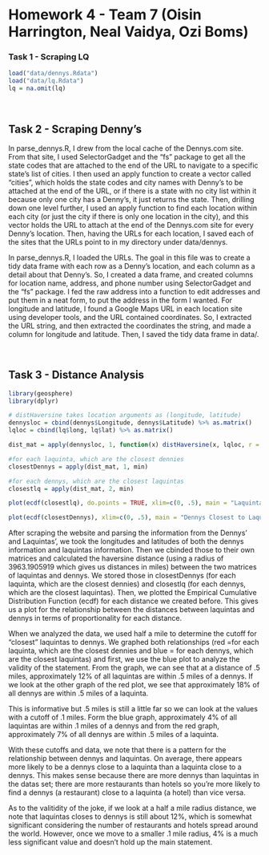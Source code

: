 Homework 4 - Team 7 (Oisin Harrington, Neal Vaidya, Ozi Boms)
========================================================


### Task 1 - Scraping LQ

<!-- Detail your approach for scraping La Quinta's data -->

```r
load("data/dennys.Rdata")
load("data/lq.Rdata")
lq = na.omit(lq)
```


<br/>

## Task 2 - Scraping Denny's

In parse_dennys.R, I drew from the local cache of the Dennys.com site. From that site, I used SelectorGadget and the "fs" package to get all the state codes that are attached to the end of the URL to navigate to a specific state's list of cities. I then used an apply function to create a vector called "cities", which holds the state codes and city names with Denny's to be attached at the end of the URL, or if there is a state with no city list within it because only one city has a Denny's, it just returns the state. Then, drilling down one level further, I used an apply function to find each location within each city (or just the city if there is only one location in the city), and this vector holds the URL to attach at the end of the Dennys.com site for every Denny's location. Then, having the URLs for each location, I saved each of the sites that the URLs point to in my directory under data/dennys.

In parse_dennys.R, I loaded the URLs. The goal in this file was to create a tidy data frame with each row as a Denny's location, and each column as a detail about that Denny's. So, I created a data frame, and created columns for location name, address, and phone number using SelectorGadget and the "fs" package. I fed the raw address into a function to edit addresses and put them in a neat form, to put the address in the form I wanted. For longitude and latitude, I found a Google Maps URL in each location site using developer tools, and the URL contained coordinates. So, I extracted the URL string, and then extracted the coordinates the string, and made a column for longitude and latitude. Then, I saved the tidy data frame in data/.


<br/>

## Task 3 -  Distance Analysis

<!-- Detail your statistical analysis of the pairwise distance between Denny's and LQ's-->

```r
library(geosphere)
library(dplyr)

# distHaversine takes location arguments as (longitude, latitude)
dennysloc = cbind(dennys$Longitude, dennys$Latitude) %>% as.matrix()
lqloc = cbind(lq$long, lq$lat) %>% as.matrix()

dist_mat = apply(dennysloc, 1, function(x) distHaversine(x, lqloc, r = 3963.1905919))

#for each laquinta, which are the closest dennies
closestDennys = apply(dist_mat, 1, min)

#for each dennys, which are the closest laquintas 
closestlq = apply(dist_mat, 2, min)

plot(ecdf(closestlq), do.points = TRUE, xlim=c(0, .5), main = "Laquintas Closest to Dennys", xlab = "Distance(miles)", ylab = "Proportions for each Distance(%)", col="blue") 

plot(ecdf(closestDennys), xlim=c(0, .5), main = "Dennys Closest to Laquintas", xlab = "Distance(miles)", ylab = "Proportions for each Distance(%)", col="red") 
```


After scraping the website and parsing the information from the Dennys' and Laquintas', we took the longitudes and latitudes of both the dennys information and laquintas information. Then we cbinded those to their own matrices and calculated the haversine distance (using a radius of 3963.1905919 which gives us distances in miles) between the two matrices of laquintas and dennys. We stored those in closestDennys (for each laquinta, which are the closest dennies) and closestlq (for each dennys, which are the closest laquintas). Then, we plotted the Empirical Cumulative Distribution Function (ecdf) for each distance we created before. This gives us a plot for the relationship between the distances between laquintas and dennys in terms of proportionality for each distance. 

When we analyzed the data, we used half a mile to determine the cutoff for "closest" laquintas to dennys. We graphed both relationships (red =for each laquinta, which are the closest dennies and blue = for each dennys, which are the closest laquintas) and first, we use the blue plot to analyze the validity of the statement. From the graph, we can see that at a distance of .5 miles, approximately 12% of all laquintas are within .5 miles of a dennys. If we look at the other graph of the red plot, we see that approximately 18% of all dennys are within .5 miles of a laquinta. 

This is informative but .5 miles is still a little far so we can look at the values with a cutoff of .1 miles.
Form the blue graph, approximately 4% of all laquintas are within .1 miles of a dennys and from the red graph, approximately 7% of all dennys are within .5 miles of a laquinta.

With these cutoffs and data, we note that there is a pattern for the relationship between dennys and laquintas. On average, there appears more likely to be a dennys close to a laquinta than a laquinta close to a dennys. This makes sense because there are more dennys than laquintas in the datas set; there are more restaurants than hotels so you're more likely to find a dennys (a restaurant) close to a laquinta (a hotel) than vice versa. 

As to the valitidity of the joke, if we look at a half a mile radius distance, we note that laquintas closes to dennys is still about 12%, which is somewhat significant considering the number of restaurants and hotels spread around the world. However, once we move to a smaller .1 mile radius, 4% is a much less significant value and doesn't hold up the main statement. 


